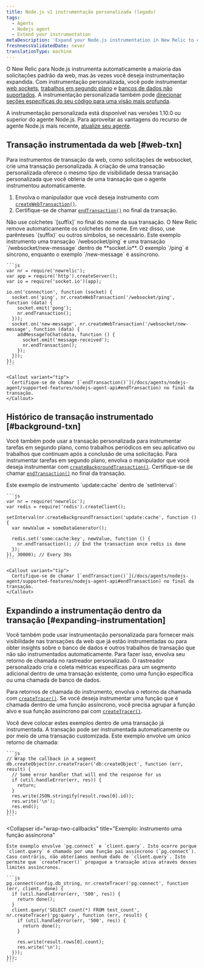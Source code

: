 ```yaml
---
title: Node.js v1 instrumentação personalizada (legado)
tags:
  - Agents
  - Nodejs agent
  - Extend your instrumentation
metaDescription: 'Expand your Node.js instrumentation in New Relic to cover uninstrumented frameworks, databases, segments. Use custom tracers to better track async work.'
freshnessValidatedDate: never
translationType: machine
---
```


O New Relic para Node.js instrumenta automaticamente a maioria das solicitações padrão da web, mas às vezes você deseja instrumentação expandida. Com instrumentação personalizada, você pode instrumentar [web sockets](#web-txn), [trabalhos em segundo plano](#background-txn) e [bancos de dados não suportados](#expanding-instrumentation). A instrumentação personalizada também pode [direcionar seções específicas do seu código para uma visão mais profunda](#expanding-instrumentation).

A instrumentação personalizada está disponível nas versões 1.10.0 ou superior do agente Node.js. Para aproveitar as vantagens do recurso de agente Node.js mais recente, [atualize seu agente](/docs/agents/nodejs-agent/installation-configuration/upgrade-nodejs-agent).

## Transação instrumentada da web [#web-txn]

Para instrumentos de transação da web, como solicitações de websocket, crie uma transação personalizada. A criação de uma transação personalizada oferece o mesmo tipo de visibilidade dessa transação personalizada que você obteria de uma transação que o agente instrumentou automaticamente.

1. Envolva o manipulador que você deseja instrumento com [`createWebTransaction()`](/docs/agents/nodejs-agent/supported-features/nodejs-agent-api#createWebTransaction).
2. Certifique-se de chamar [`endTransaction()`](/docs/agents/nodejs-agent/supported-features/nodejs-agent-api#endTransaction) no final da transação.

<Callout variant="important">
  Não use colchetes `[suffix]` no final do nome da sua transação. O New Relic remove automaticamente os colchetes do nome. Em vez disso, use parênteses `(suffix)` ou outros símbolos, se necessário.
</Callout>

<CollapserGroup>
  <Collapser
    id="instrument-in-socket-io"
    title="Exemplo: instrumento dois de transação em socket.io"
  >
    Este exemplo instrumento uma transação `/websocket/ping` e uma transação `/websocket/new-message` dentro de <DNT>**socket.io**</DNT>. O exemplo `/ping` é síncrono, enquanto o exemplo `/new-message` é assíncrono.

    ```js
    var nr = require('newrelic');
    var app = require('http').createServer();
    var io = require('socket.io')(app);

    io.on('connection', function (socket) {
      socket.on('ping', nr.createWebTransaction('/websocket/ping', function (data) {
        socket.emit('pong');
        nr.endTransaction();
      }));
      socket.on('new-message', nr.createWebTransaction('/websocket/new-message', function (data) {
        addMessageToChat(data, function () {
          socket.emit('message-received');
          nr.endTransaction();
        });
      }));
    });
    ```

    <Callout variant="tip">
      Certifique-se de chamar [`endTransaction()`](/docs/agents/nodejs-agent/supported-features/nodejs-agent-api#endTransaction) no final da transação.
    </Callout>
  </Collapser>
</CollapserGroup>

## Histórico de transação instrumentado [#background-txn]

Você também pode usar a transação personalizada para instrumentar tarefas em segundo plano, como trabalhos periódicos em seu aplicativo ou trabalhos que continuam após a conclusão de uma solicitação. Para instrumentar tarefas em segundo plano, envolva o manipulador que você deseja instrumentar com [`createBackgroundTransaction()`](/docs/agents/nodejs-agent/supported-features/nodejs-agent-api#createBackgroundTransaction). Certifique-se de chamar [`endTransaction()`](/docs/agents/nodejs-agent/supported-features/nodejs-agent-api#endTransaction) no final da transação.

<CollapserGroup>
  <Collapser
    id="example-instrument-update"
    title="Exemplo: instrumento dentro de setInterval"
  >
    Este exemplo de instrumento `update:cache` dentro de `setInterval`:

    ```js
    var nr = require('newrelic');
    var redis = require('redis').createClient();

    setInterval(nr.createBackgroundTransaction('update:cache', function () {
      var newValue = someDataGenerator();

      redis.set('some:cache:key', newValue, function () {
        nr.endTransaction(); // End the transaction once redis is done
      });
    }), 30000); // Every 30s
    ```

    <Callout variant="tip">
      Certifique-se de chamar [`endTransaction()`](/docs/agents/nodejs-agent/supported-features/nodejs-agent-api#endTransaction) no final da transação.
    </Callout>
  </Collapser>
</CollapserGroup>

## Expandindo a instrumentação dentro da transação [#expanding-instrumentation]

Você também pode usar instrumentação personalizada para fornecer mais visibilidade nas transações da web que já estão instrumentadas ou para obter insights sobre o banco de dados e outros trabalhos de transação que não são instrumentados automaticamente. Para fazer isso, envolva seu retorno de chamada no rastreador personalizado. O rastreador personalizado cria e coleta métricas específicas para um segmento adicional dentro de uma transação existente, como uma função específica ou uma chamada de banco de dados.

Para retornos de chamada do instrumento, envolva o retorno da chamada com [`createTracer()`](/docs/agents/nodejs-agent/supported-features/nodejs-agent-api#createTracer). Se você deseja instrumentar uma função que é chamada dentro de uma função assíncrono, você precisa agrupar a função alvo e sua função assíncrono pai com [`createTracer()`](/docs/agents/nodejs-agent/supported-features/nodejs-agent-api#createTracer).

<Callout variant="tip">
  Você deve colocar estes exemplos dentro de uma transação já instrumentada. A transação pode ser instrumentada automaticamente ou por meio de uma transação customizada.
</Callout>

<CollapserGroup>
  <Collapser
    id="wrap-single-callback"
    title="Exemplo: instrumento a callback"
  >
    Este exemplo envolve um único retorno de chamada:

    ```js
    // Wrap the callback in a segment
    db.createObject(nr.createTracer('db:createObject', function (err, result) {
      // Some error handler that will end the response for us
      if (util.handleError(err, res)) {
        return;
      }
      res.write(JSON.stringify(result.rows[0].id));
      res.write('\n');
      res.end();
    }));
    ```
  </Collapser>

  <Collapser
    id="wrap-two-callbacks"
    title="Exemplo: instrumento uma função assíncrona"
  >
    Este exemplo envolve `pg.connect` e `client.query`. Isto ocorre porque `client.query` é chamado por uma função pai assíncrono (`pg.connect`). Caso contrário, não obteríamos nenhum dado de `client.query`. Isto permite que `createTracer()` propague a transação ativa através desses limites assíncronos.

    ```js
    pg.connect(config.db_string, nr.createTracer('pg:connect', function (err, client, done) {
      if (util.handleError(err, '500', res)) {
        return done();
      }
      client.query('SELECT count(*) FROM test_count', nr.createTracer('pg:query', function (err, result) {
        if (util.handleError(err, '500', res)) {
          return done();
        }

        res.write(result.rows[0].count);
        res.write('\n');
      }));
    }));
    ```
  </Collapser>
</CollapserGroup>